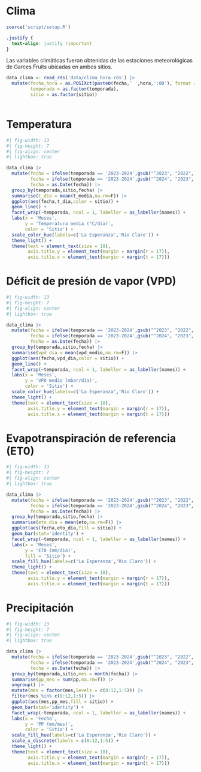# Clima

```r
source('script/setup.R')
```
```css
.justify {
  text-align: justify !important
}
```

::: {.justify}
Las variables climáticas fueron obtenidas de las estaciones meteorológicas de Garces Fruits ubicadas en ambos sitios.
:::

```r
data_clima <- read_rds('data/clima_hora.rds') |>
  mutate(fecha_hora = as.POSIXct(paste0(fecha,' ',hora,':00'), format = "%Y-%m-%d %H:%M"),
         temporada = as.factor(temporada),
         sitio = as.factor(sitio))
  
```

::: panel-tabset
# Temperatura

```r
#| fig-width: 13
#| fig-height: 7
#| fig-align: center
#| lightbox: true

data_clima |>
  mutate(fecha = ifelse(temporada == '2023-2024',gsub("^2023", "2022", fecha),fecha),
         fecha = ifelse(temporada == '2023-2024',gsub("^2024", "2023", fecha),fecha),
         fecha = as.Date(fecha)) |>
  group_by(temporada,sitio,fecha) |>
  summarise(t_dia = mean(t_media,na.rm=F)) |>
  ggplot(aes(fecha,t_dia,color = sitio)) +
  geom_line() +
  facet_wrap(~temporada, ncol = 1, labeller = as_labeller(names)) +
  labs(x = 'Meses',
       y = 'Temperatura media (°C/dia)',
       color = 'Sitio') +
  scale_color_hue(labels=c('La Esperanza','Rio Claro')) +
  theme_light() +
  theme(text = element_text(size = 18),
        axis.title.y = element_text(margin = margin(r = 17)),
        axis.title.x = element_text(margin = margin(t = 17)))
```

# Déficit de presión de vapor (VPD)

```r
#| fig-width: 13
#| fig-height: 7
#| fig-align: center
#| lightbox: true

data_clima |>
  mutate(fecha = ifelse(temporada == '2023-2024',gsub("^2023", "2022", fecha),fecha),
         fecha = ifelse(temporada == '2023-2024',gsub("^2024", "2023", fecha),fecha),
         fecha = as.Date(fecha)) |>
  group_by(temporada,sitio,fecha) |>
  summarise(vpd_dia = mean(vpd_medio,na.rm=F)) |>
  ggplot(aes(fecha,vpd_dia,color = sitio)) +
  geom_line() +
  facet_wrap(~temporada, ncol = 1, labeller = as_labeller(names)) +
  labs(x = 'Meses',
       y = 'VPD medio (mbar/dia)',
       color = 'Sitio') +
  scale_color_hue(labels=c('La Esperanza','Rio Claro')) +
  theme_light() +
  theme(text = element_text(size = 18),
        axis.title.y = element_text(margin = margin(r = 17)),
        axis.title.x = element_text(margin = margin(t = 17)))
```

# Evapotranspiración de referencia (ET0)

```r
#| fig-width: 13
#| fig-height: 7
#| fig-align: center
#| lightbox: true

data_clima |>
  mutate(fecha = ifelse(temporada == '2023-2024',gsub("^2023", "2022", fecha),fecha),
         fecha = ifelse(temporada == '2023-2024',gsub("^2024", "2023", fecha),fecha),
         fecha = as.Date(fecha)) |>
  group_by(temporada,sitio,fecha) |>
  summarise(eto_dia = mean(eto,na.rm=F)) |>
  ggplot(aes(fecha,eto_dia,fill = sitio)) +
  geom_bar(stat='identity') +
  facet_wrap(~temporada, ncol = 1, labeller = as_labeller(names)) +
  labs(x = 'Meses',
       y = 'ET0 (mm/dia)',
       fill = 'Sitio') +
  scale_fill_hue(labels=c('La Esperanza','Rio Claro')) +
  theme_light() +
  theme(text = element_text(size = 18),
        axis.title.y = element_text(margin = margin(r = 17)),
        axis.title.x = element_text(margin = margin(t = 17)))
```

# Precipitación

```r
#| fig-width: 13
#| fig-height: 7
#| fig-align: center
#| lightbox: true

data_clima |>
  mutate(fecha = ifelse(temporada == '2023-2024',gsub("^2023", "2022", fecha),fecha),
         fecha = ifelse(temporada == '2023-2024',gsub("^2024", "2023", fecha),fecha),
         fecha = as.Date(fecha)) |>
  group_by(temporada,sitio,mes = month(fecha)) |>
  summarise(pp_mes = sum(pp,na.rm=T)) |>
  ungroup() |> 
  mutate(mes = factor(mes,levels = c(8:12,1:5))) |> 
  filter(mes %in% c(8:12,1:5)) |> 
  ggplot(aes(mes,pp_mes,fill = sitio)) +
  geom_bar(stat='identity') +
  facet_wrap(~temporada, ncol = 1, labeller = as_labeller(names)) +
  labs(x = 'Fecha',
       y = 'PP (mm/mes)',
       color = 'Sitio') +
  scale_fill_hue(labels=c('La Esperanza','Rio Claro')) +
  scale_x_discrete(labels = c(8:12,1:5)) +
  theme_light() +
  theme(text = element_text(size = 18),
        axis.title.y = element_text(margin = margin(r = 17)),
        axis.title.x = element_text(margin = margin(t = 17)))
```
:::
